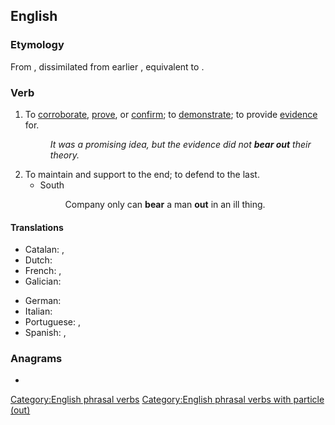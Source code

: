 ==English==

===Etymology===
From {{inh|en|enm|beren out}}, dissimilated from earlier {{der|en|enm|outberen}}, equivalent to {{af|en|bear|out|nocat=1}}.

===Verb===
{{en-verb|bears out|bearing out|bore out|borne out}}

# {{lb|en|transitive}} To [[corroborate]], [[prove]], or [[confirm]]; to [[demonstrate]]; to provide [[evidence]] for.
#: ''It was a promising idea, but the evidence did not '''bear out''' their theory.''
# To maintain and support to the end; to defend to the last.
#* South
#*: Company only can '''bear''' a man '''out''' in an ill thing.

====Translations====
{{trans-top|To corroborate, prove, or confirm}}
* Catalan: {{t+|ca|confirmar}}, {{t+|ca|corroborar}}
* Dutch: {{t+|nl|bevestigen}}
* French: {{t+|fr|confirmer}}, {{t+|fr|corroborer}}
* Galician: {{t+|gl|confirmar}}
{{trans-mid}}
* German: {{t+|de|bestätigen}}
* Italian: {{t+|it|confermare}}
* Portuguese: {{t+|pt|confirmar}}, {{t+|pt|corroborar}}
* Spanish: {{t+|es|confirmar}}, {{t+|es|corroborar}}
{{trans-bottom}}

{{trans-top|To maintain and support to the end; to defend to the last.}}
{{trans-mid}}
{{trans-bottom}}

===Anagrams===
* {{anagrams|en|U-boater|outbear}}

[[Category:English phrasal verbs]]
[[Category:English phrasal verbs with particle (out)]]